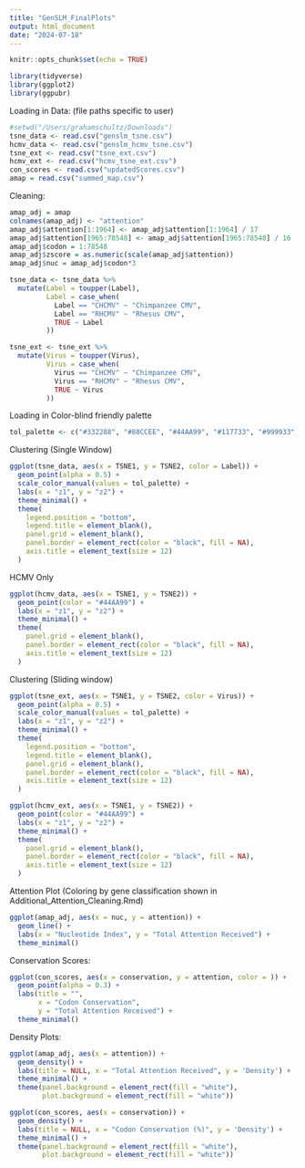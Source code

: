 ```yaml
---
title: "GenSLM_FinalPlots"
output: html_document
date: "2024-07-18"
---
```


```r
knitr::opts_chunk$set(echo = TRUE)
```

```r
library(tidyverse)
library(ggplot2)
library(ggpubr)
```

Loading in Data: (file paths specific to user)
```r
#setwd("/Users/grahamschultz/Downloads")
tsne_data <- read.csv("genslm_tsne.csv")
hcmv_data <- read.csv("genslm_hcmv_tsne.csv")
tsne_ext <- read.csv("tsne_ext.csv")
hcmv_ext <- read.csv("hcmv_tsne_ext.csv")
con_scores <- read.csv("updatedScores.csv")
amap = read.csv("summed_map.csv")
```
Cleaning:

```r
amap_adj = amap
colnames(amap_adj) <- "attention"
amap_adj$attention[1:1964] <- amap_adj$attention[1:1964] / 17
amap_adj$attention[1965:78548] <- amap_adj$attention[1965:78548] / 16
amap_adj$codon = 1:78548
amap_adj$zscore = as.numeric(scale(amap_adj$attention))
amap_adj$nuc = amap_adj$codon*3
```

```r
tsne_data <- tsne_data %>%
  mutate(Label = toupper(Label),
         Label = case_when(
           Label == "CHCMV" ~ "Chimpanzee CMV",
           Label == "RHCMV" ~ "Rhesus CMV",
           TRUE ~ Label
         ))
```

```r
tsne_ext <- tsne_ext %>%
  mutate(Virus = toupper(Virus),
         Virus = case_when(
           Virus == "CHCMV" ~ "Chimpanzee CMV",
           Virus == "RHCMV" ~ "Rhesus CMV",
           TRUE ~ Virus
         ))
```

Loading in Color-blind friendly palette

```r
tol_palette <- c("#332288", "#88CCEE", "#44AA99", "#117733", "#999933", "#DDCC77", "#CC6677", "#882255", "#AA4499")
```

Clustering (Single Window)
```r
ggplot(tsne_data, aes(x = TSNE1, y = TSNE2, color = Label)) +
  geom_point(alpha = 0.5) +
  scale_color_manual(values = tol_palette) +
  labs(x = "z1", y = "z2") +
  theme_minimal() +
  theme(
    legend.position = "bottom",
    legend.title = element_blank(),
    panel.grid = element_blank(),
    panel.border = element_rect(color = "black", fill = NA),
    axis.title = element_text(size = 12)
  )
```

HCMV Only
```r
ggplot(hcmv_data, aes(x = TSNE1, y = TSNE2)) +
  geom_point(color = "#44AA99") +
  labs(x = "z1", y = "z2") +
  theme_minimal() +
  theme(
    panel.grid = element_blank(),
    panel.border = element_rect(color = "black", fill = NA),
    axis.title = element_text(size = 12)
  )
```

Clustering (Sliding window)

```r
ggplot(tsne_ext, aes(x = TSNE1, y = TSNE2, color = Virus)) +
  geom_point(alpha = 0.5) +
  scale_color_manual(values = tol_palette) +
  labs(x = "z1", y = "z2") +
  theme_minimal() +
  theme(
    legend.position = "bottom",
    legend.title = element_blank(),
    panel.grid = element_blank(),
    panel.border = element_rect(color = "black", fill = NA),
    axis.title = element_text(size = 12)
  )
```

```r
ggplot(hcmv_ext, aes(x = TSNE1, y = TSNE2)) +
  geom_point(color = "#44AA99") +
  labs(x = "z1", y = "z2") +
  theme_minimal() +
  theme(
    panel.grid = element_blank(),
    panel.border = element_rect(color = "black", fill = NA),
    axis.title = element_text(size = 12)
  )
```

Attention Plot (Coloring by gene classification shown in Additional_Attention_Cleaning.Rmd)

```r
ggplot(amap_adj, aes(x = nuc, y = attention)) +
  geom_line() +
  labs(x = "Nucleotide Index", y = "Total Attention Received") +
  theme_minimal()
```

Conservation Scores:

```r
ggplot(con_scores, aes(x = conservation, y = attention, color = )) +
  geom_point(alpha = 0.3) +
  labs(title = "",
       x = "Codon Conservation",
       y = "Total Attention Received") +
  theme_minimal()
```

Density Plots:

```r
ggplot(amap_adj, aes(x = attention)) +
  geom_density() +
  labs(title = NULL, x = "Total Attention Received", y = 'Density') +
  theme_minimal() +
  theme(panel.background = element_rect(fill = "white"),
        plot.background = element_rect(fill = "white"))
```

```r
ggplot(con_scores, aes(x = conservation)) +
  geom_density() +
  labs(title = NULL, x = "Codon Conservation (%)", y = 'Density') +
  theme_minimal() +
  theme(panel.background = element_rect(fill = "white"),
        plot.background = element_rect(fill = "white"))

```





